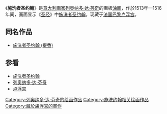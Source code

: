 {{expand|time=2013-03-28T10:35:52+00:00}}
{{unreferenced|time=2013-03-28T10:35:52+00:00}}
{{Painting|image_file=Leonardo da Vinci - Saint John the Baptist C2RMF retouched.jpg
|title=施洗者圣约翰
|artist=[[达芬奇|达芬奇]]
|year=1513年－1516年
|type=[[油画|油画]] 
|height=69
|width=57
|height_inch=27.2
|width_inch=22.4
|city=[[法国|法国]][[巴黎|巴黎]]
|museum=[[卢浮宫|卢浮宫]]
}}

《'''施洗者圣约翰'''》是[[意大利|意大利]][[画家|画家]][[列奥纳多·达·芬奇|列奥纳多·达·芬奇]]的画板[[油画|油画]]，作於1513年—1516年间，画面显示《[[圣经|圣经]]》中[[施洗者圣约翰|施洗者圣约翰]]。现藏于[[法国|法国]][[巴黎|巴黎]][[卢浮宫|卢浮宫]]。

== 同名作品 ==
* [[施洗者圣约翰_(提香)|施洗者圣约翰 (提香)]]

== 参看 ==
* [[施洗者圣约翰|施洗者圣约翰]]
* [[列奥纳多·达·芬奇|列奥纳多·达·芬奇]]
* [[卢浮宫|卢浮宫]]

{{Authority control}}
{{paint-stub}}
{{列奥纳多·达·芬奇}}
[[Category:列奥纳多·达·芬奇的绘画作品|Category:列奥纳多·达·芬奇的绘画作品]]
[[Category:施洗约翰相关绘画作品|Category:施洗约翰相关绘画作品]]
[[Category:藏於盧浮宮的畫作|Category:藏於盧浮宮的畫作]]